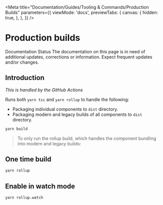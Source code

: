
<Meta
  title="Documentation/Guides/Tooling & Commands/Production Builds"
  parameters={{
    viewMode: 'docs',
    previewTabs: {
      canvas: {
        hidden: true,
      },
    },
  }}
/>

# Production builds

<outline-alert statusType="info" size="large" class="mb-6">
  <span slot="outline-alert--header">Documentation Status</span>
  The documentation on this page is in need of additional updates, corrections or information. <span class="font-semibold italic">Expect frequent updates and/or changes.</span>
</outline-alert>

## Introduction

_This is handled by the GitHub Actions_

Runs both `yarn tsc` and `yarn rollup` to handle the following:

- Packaging individual components to `dist` directory.
- Packaging modern and legacy builds of all components to `dist` directory.

```bash
yarn build
```

> To only run the rollup build, which handles the component bundling into modern and legacy builds:

## One time build

```bash
yarn rollup
```

## Enable in watch mode

```bash
yarn rollup.watch
```
